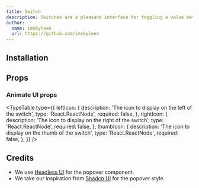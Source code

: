 ```yaml
---
title: Switch
description: Switches are a pleasant interface for toggling a value between two states, and offer the same semantics and keyboard navigation as native checkbox elements.
author:
  name: imskyleen
  url: https://github.com/imskyleen
---
```


<ComponentPreview name="headless-switch-demo" />

## Installation

<ComponentInstallation name="headless-switch" />

## Props

<div className="flex flex-row gap-x-3">
  <ExternalLink href="https://headlessui.com/react/switch" text="Docs" />
  <ExternalLink
    href="https://headlessui.com/react/switch#component-api"
    text="API Reference"
  />
</div>

### Animate UI props

<TypeTable
  type={{
    leftIcon: {
      description: 'The icon to display on the left of the switch',
      type: 'React.ReactNode',
      required: false,
    },
    rightIcon: {
      description: 'The icon to display on the right of the switch',
      type: 'React.ReactNode',
      required: false,
    },
    thumbIcon: {
      description: 'The icon to display on the thumb of the switch',
      type: 'React.ReactNode',
      required: false,
    },
  }}
/>

## Credits

- We use [Headless UI](https://headlessui.com/react/popover) for the popover component.
- We take our inspiration from [Shadcn UI](https://ui.shadcn.com/docs/components/popover) for the popover style.
